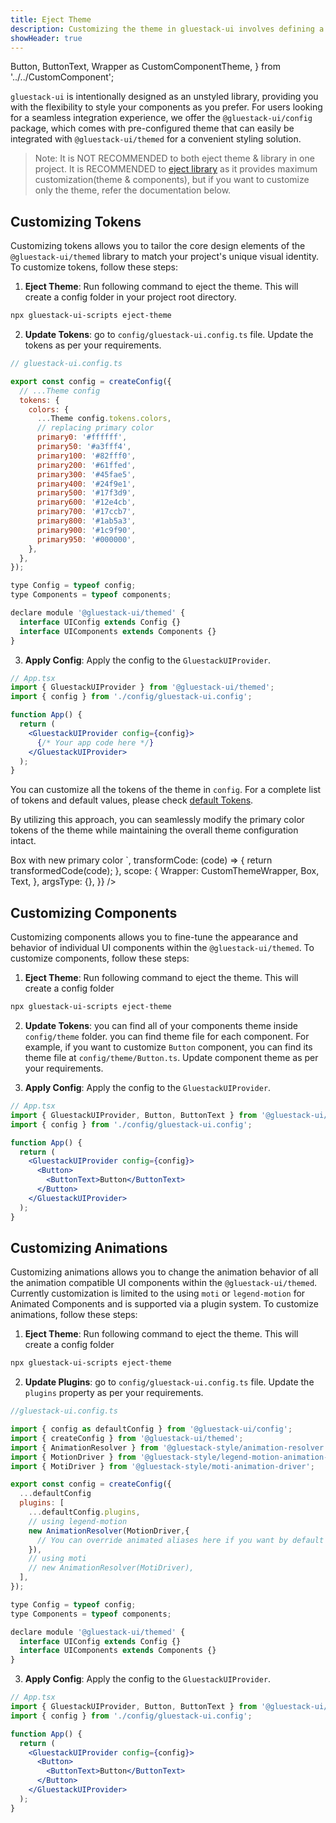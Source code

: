 ```yaml
---
title: Eject Theme
description: Customizing the theme in gluestack-ui involves defining a theme configuration and applying it using GluestackUIProvider, enabling you to style your application's visual elements according to your design preferences.
showHeader: true
---
```


  Button,
  ButtonText,
  Wrapper as CustomComponentTheme,
} from '../../CustomComponent';

<Meta title="ui/Theme Configuration/Customizing Theme/Eject Theme" />

`gluestack-ui` is intentionally designed as an unstyled library, providing you with the flexibility to style your components as you prefer. For users looking for a seamless integration experience, we offer the `@gluestack-ui/config` package, which comes with pre-configured theme that can easily be integrated with `@gluestack-ui/themed` for a convenient styling solution.

> Note: It is NOT RECOMMENDED to both eject theme & library in one project. It is RECOMMENDED to [eject library](/ui/docs/theme-configuration/customizing-theme/eject-library) as it provides maximum customization(theme & components), but if you want to customize only the theme, refer the documentation below. 

## Customizing Tokens

Customizing tokens allows you to tailor the core design elements of the `@gluestack-ui/themed` library to match your project's unique visual identity. To customize tokens, follow these steps:

1. **Eject Theme**: Run following command to eject the theme. This will create a config folder in your project root directory.

```bash
npx gluestack-ui-scripts eject-theme
```

2. **Update Tokens**: go to `config/gluestack-ui.config.ts` file. Update the tokens as per your requirements.

```jsx
// gluestack-ui.config.ts

export const config = createConfig({
  // ...Theme config
  tokens: {
    colors: {
      ...Theme config.tokens.colors,
      // replacing primary color
      primary0: '#ffffff',
      primary50: '#a3fff4',
      primary100: '#82fff0',
      primary200: '#61ffed',
      primary300: '#45fae5',
      primary400: '#24f9e1',
      primary500: '#17f3d9',
      primary600: '#12e4cb',
      primary700: '#17ccb7',
      primary800: '#1ab5a3',
      primary900: '#1c9f90',
      primary950: '#000000',
    },
  },
});

type Config = typeof config;
type Components = typeof components;

declare module '@gluestack-ui/themed' {
  interface UIConfig extends Config {}
  interface UIComponents extends Components {}
}

```

3. **Apply Config**: Apply the config to the `GluestackUIProvider`.

```jsx
// App.tsx
import { GluestackUIProvider } from '@gluestack-ui/themed';
import { config } from './config/gluestack-ui.config';

function App() {
  return (
    <GluestackUIProvider config={config}>
      {/* Your app code here */}
    </GluestackUIProvider>
  );
}
```

You can customize all the tokens of the theme in `config`. For a complete list of tokens and default values, please check [default Tokens](https://gluestack.io/ui/docs/theme-configuration/theme/default-tokens).

By utilizing this approach, you can seamlessly modify the primary color tokens of the theme while maintaining the overall theme configuration intact.

<AppProvider>
  <CodePreview
    showComponentRenderer={true}
    showArgsController={false}
    metaData={{
      code: `
<Box
  bg="$primary500"
  p="$5"
  rounded="$lg"
>
  <Text color="$primary700">
    Box with new primary color
  </Text>
</Box>
`,
      transformCode: (code) => {
        return transformedCode(code);
      },
      scope: {
        Wrapper: CustomThemeWrapper,
        Box,
        Text,
      },
      argsType: {},
    }}
  />
</AppProvider>

## Customizing Components

Customizing components allows you to fine-tune the appearance and behavior of individual UI components within the `@gluestack-ui/themed`. To customize components, follow these steps:

1. **Eject Theme**: Run following command to eject the theme. This will create a config folder

```bash
npx gluestack-ui-scripts eject-theme
```

2. **Update Tokens**: you can find all of your components theme inside `config/theme` folder. you can find theme file for each component. For example, if you want to customize `Button` component, you can find its theme file at `config/theme/Button.ts`. Update component theme as per your requirements.

3. **Apply Config**: Apply the config to the `GluestackUIProvider`.

```jsx
// App.tsx
import { GluestackUIProvider, Button, ButtonText } from '@gluestack-ui/themed';
import { config } from './config/gluestack-ui.config';

function App() {
  return (
    <GluestackUIProvider config={config}>
      <Button>
        <ButtonText>Button</ButtonText>
      </Button>
    </GluestackUIProvider>
  );
}
```

## Customizing Animations

Customizing animations allows you to change the animation behavior of all the animation compatible UI components within the `@gluestack-ui/themed`. Currently customization is limited to the using `moti` or `legend-motion` for Animated Components and is supported via a plugin system. To customize animations, follow these steps:

1. **Eject Theme**: Run following command to eject the theme. This will create a config folder

```bash
npx gluestack-ui-scripts eject-theme
```

2. **Update Plugins**: go to `config/gluestack-ui.config.ts` file. Update the `plugins` property as per your requirements.

```jsx
//gluestack-ui.config.ts

import { config as defaultConfig } from '@gluestack-ui/config';
import { createConfig } from '@gluestack-ui/themed';
import { AnimationResolver } from '@gluestack-style/animation-resolver';
import { MotionDriver } from '@gluestack-style/legend-motion-animation-driver';
import { MotiDriver } from '@gluestack-style/moti-animation-driver';

export const config = createConfig({
  ...defaultConfig
  plugins: [
    ...defaultConfig.plugins,
    // using legend-motion
    new AnimationResolver(MotionDriver,{
      // You can override animated aliases here if you want by default driver have support for all the animated components aliases required.
    }),
    // using moti
    // new AnimationResolver(MotiDriver),
  ],
});

type Config = typeof config;
type Components = typeof components;

declare module '@gluestack-ui/themed' {
  interface UIConfig extends Config {}
  interface UIComponents extends Components {}
}

```

3. **Apply Config**: Apply the config to the `GluestackUIProvider`.

```jsx
// App.tsx
import { GluestackUIProvider, Button, ButtonText } from '@gluestack-ui/themed';
import { config } from './config/gluestack-ui.config';

function App() {
  return (
    <GluestackUIProvider config={config}>
      <Button>
        <ButtonText>Button</ButtonText>
      </Button>
    </GluestackUIProvider>
  );
}
```
